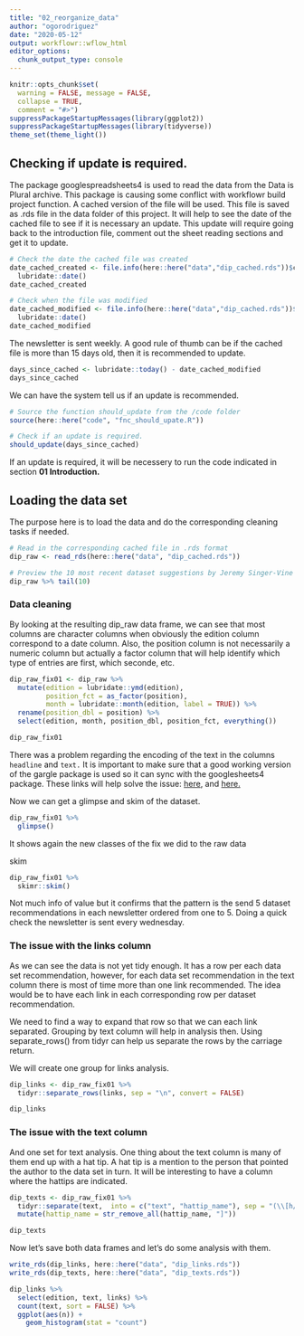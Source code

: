 ```yaml
---
title: "02_reorganize_data"
author: "ogorodriguez"
date: "2020-05-12"
output: workflowr::wflow_html
editor_options:
  chunk_output_type: console
---
```


```r
knitr::opts_chunk$set(
  warning = FALSE, message = FALSE,
  collapse = TRUE,
  comment = "#>")
suppressPackageStartupMessages(library(ggplot2))
suppressPackageStartupMessages(library(tidyverse))
theme_set(theme_light())

```


## Checking if update is required.

The package googlespreadsheets4 is used to read the data from the Data is Plural archive.  This package is causing some conflict with workflowr build project function.  A cached version of the file will be used.  This file is saved as .rds file in the data folder of this project.  It will help to see the date of the cached file to see if it is necessary an update.  This update will require going back to the introduction file, comment out the sheet reading sections and get it to update.


```r
# Check the date the cached file was created
date_cached_created <- file.info(here::here("data","dip_cached.rds"))$ctime %>% 
  lubridate::date()
date_cached_created

```

```r
# Check when the file was modified
date_cached_modified <- file.info(here::here("data","dip_cached.rds"))$mtime %>% 
  lubridate::date()
date_cached_modified

```

The newsletter is sent weekly.  A good rule of thumb can be if the cached file is more than 15 days old, then it is recommended to update.

```r
days_since_cached <- lubridate::today() - date_cached_modified
days_since_cached

```

We can have the system tell us if an update is recommended.

```r
# Source the function should_update from the /code folder
source(here::here("code", "fnc_should_upate.R"))
```

```r
# Check if an update is required.
should_update(days_since_cached)
```


If an update is required, it will be necessery to run the code indicated in section **01 Introduction.**


## Loading the data set

The purpose here is to load the data and do the corresponding cleaning tasks if needed.

```r
# Read in the corresponding cached file in .rds format
dip_raw <- read_rds(here::here("data", "dip_cached.rds"))

```

```r
# Preview the 10 most recent dataset suggestions by Jeremy Singer-Vine
dip_raw %>% tail(10)

```



### Data cleaning

By looking at the resulting dip_raw data frame, we can see that most columns are character columns when obviously the edition column correspond to a date column.  Also, the position column is not necessarily a numeric column but actually a factor column that will help identify which type of entries are first, which seconde, etc.

```r
dip_raw_fix01 <- dip_raw %>% 
  mutate(edition = lubridate::ymd(edition),
         position_fct = as_factor(position),
         month = lubridate::month(edition, label = TRUE)) %>% 
  rename(position_dbl = position) %>% 
  select(edition, month, position_dbl, position_fct, everything())

dip_raw_fix01
```

There was a problem regarding the encoding of the text in the columns `headline` and `text.`  It is important to make sure that a good working version of the gargle package is used so it can sync with the googlesheets4 package.  These links will help solve the issue: [here](https://github.com/tidyverse/googlesheets4/issues/26), and [here.](https://github.com/tidyverse/googlesheets4/issues/121)  

Now we can get a glimpse and skim of the dataset.

```r
dip_raw_fix01 %>% 
  glimpse()
```

It shows again the new classes of the fix we did to the raw data


skim

```r
dip_raw_fix01 %>% 
  skimr::skim()
```

Not much info of value but it confirms that the pattern is the send 5 dataset recommendations in each newsletter ordered from one to 5.  Doing a quick check the newsletter is sent every wednesday.

### The issue with the links column

As we can see the data is not yet tidy enough.  It has a row per each data set recommendation, however, for each data set recommendation in the text column there is most of time more than one link recommended.  The idea would be to have each link in each corresponding row per dataset recommendation.  

We need to find a way to expand that row so that we can each link separated.  Grouping by text column will help in analysis then.  Using separate_rows() from tidyr can help us separate the rows by the carriage return.

We will create one group for links analysis.


```r
dip_links <- dip_raw_fix01 %>% 
  tidyr::separate_rows(links, sep = "\n", convert = FALSE) 

dip_links

```

### The issue with the text column

And one set for text analysis.  One thing about the text column is many of them end up with a hat tip.  A hat tip is a mention to the person that pointed the author to the data set in turn.  It will be interesting to have a column where the hattips are indicated.  

```r
dip_texts <- dip_raw_fix01 %>% 
  tidyr::separate(text,  into = c("text", "hattip_name"), sep = "(\\[h/t)", remove = FALSE) %>% 
  mutate(hattip_name = str_remove_all(hattip_name, "]"))

dip_texts

```


Now let's save both data frames and let's do some analysis with them.

```r
write_rds(dip_links, here::here("data", "dip_links.rds"))
write_rds(dip_texts, here::here("data", "dip_texts.rds"))

```





```r
dip_links %>% 
  select(edition, text, links) %>% 
  count(text, sort = FALSE) %>% 
  ggplot(aes(n)) +
    geom_histogram(stat = "count")
```

